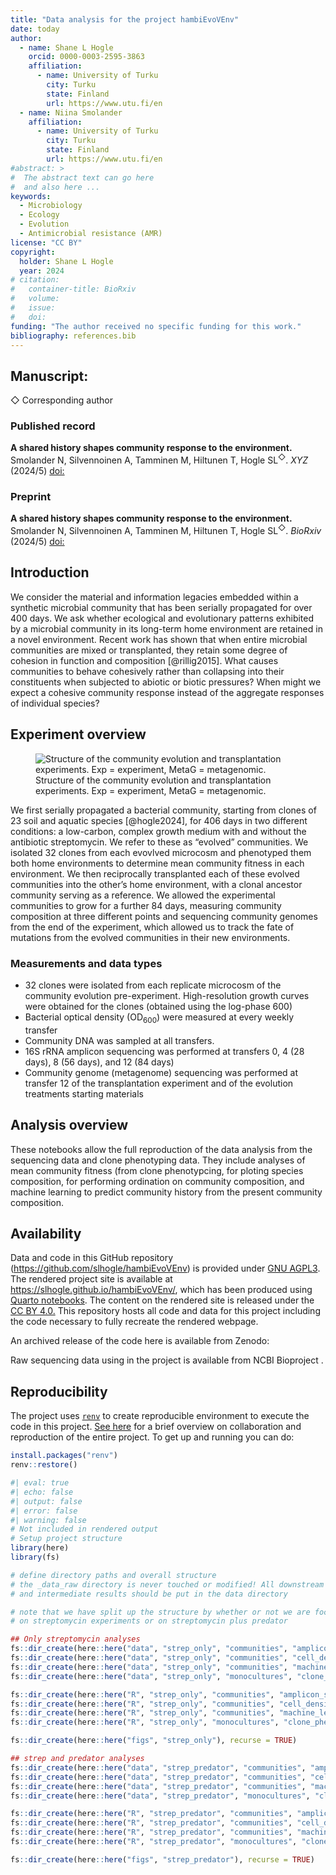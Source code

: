 ```yaml
---
title: "Data analysis for the project hambiEvoVEnv"
date: today
author:
  - name: Shane L Hogle
    orcid: 0000-0003-2595-3863
    affiliation: 
      - name: University of Turku
        city: Turku
        state: Finland
        url: https://www.utu.fi/en
  - name: Niina Smolander
    affiliation: 
      - name: University of Turku
        city: Turku
        state: Finland
        url: https://www.utu.fi/en
#abstract: > 
#  The abstract text can go here 
#  and also here ...
keywords:
  - Microbiology
  - Ecology
  - Evolution
  - Antimicrobial resistance (AMR)
license: "CC BY"
copyright: 
  holder: Shane L Hogle
  year: 2024
# citation: 
#   container-title: BioRxiv
#   volume: 
#   issue: 
#   doi: 
funding: "The author received no specific funding for this work."
bibliography: references.bib
---
```


## Manuscript:

◇ Corresponding author

### Published record

**A shared history shapes community response to the environment.**\
Smolander N, Silvennoinen A, Tamminen M, Hiltunen T, Hogle SL^◇^. *XYZ* (2024/5) [doi:]()

### Preprint

**A shared history shapes community response to the environment.**\
Smolander N, Silvennoinen A, Tamminen M, Hiltunen T, Hogle SL^◇^. *BioRxiv* (2024/5) [doi:]()

## Introduction

We consider the material and information legacies embedded within a synthetic microbial community that has been serially propagated for over 400 days. We ask whether ecological and evolutionary patterns exhibited by a microbial community in its long-term home environment are retained in a novel environment. Recent work has shown that when entire microbial communities are mixed or transplanted, they retain some degree of cohesion in function and composition [@rillig2015]. What causes communities to behave cohesively rather than collapsing into their constituents when subjected to abiotic or biotic pressures? When might we expect a cohesive community response instead of the aggregate responses of individual species?

## Experiment overview

![Structure of the community evolution and transplantation experiments. Exp = experiment, MetaG = metagenomic.](figs/strep_only/exp_design_v4.png)

We first serially propagated a bacterial community, starting from clones of 23 soil and aquatic species [@hogle2024], for 406 days in two different conditions: a low-carbon, complex growth medium with and without the antibiotic streptomycin. We refer to these as “evolved” communities. We isolated 32 clones from each evovlved microcosm and phenotyped them both home environments to determine mean community fitness in each environment. We then reciprocally transplanted each of these evolved communities into the other’s home environment, with a clonal ancestor community serving as a reference. We allowed the experimental communities to grow for a further 84 days, measuring community composition at three different points and sequencing community genomes from the end of the experiment, which allowed us to track the fate of mutations from the evolved communities in their new environments.

### Measurements and data types

-   32 clones were isolated from each replicate microcosm of the community evolution pre-experiment. High-resolution growth curves were obtained for the clones (obtained using the log-phase 600)
-   Bacterial optical density ($\mathrm{OD_{600}}$) were measured at every weekly transfer
-   Community DNA was sampled at all transfers.
-   16S rRNA amplicon sequencing was performed at transfers 0, 4 (28 days), 8 (56 days), and 12 (84 days)
-   Community genome (metagenome) sequencing was performed at transfer 12 of the transplantation experiment and of the evolution treatments starting materials

## Analysis overview

These notebooks allow the full reproduction of the data analysis from the sequencing data and clone phenotyping data. They include analyses of mean community fitness (from clone phenotypcing, for ploting species composition, for performing ordination on community composition, and machine learning to predict community history from the present community composition.

## Availability

Data and code in this GitHub repository (<https://github.com/slhogle/hambiEvoVEnv>) is provided under [GNU AGPL3](https://www.gnu.org/licenses/agpl-3.0.html). The rendered project site is available at <https://slhogle.github.io/hambiEvoVEnv/>, which has been produced using [Quarto notebooks](https://quarto.org/). The content on the rendered site is released under the [CC BY 4.0.](https://creativecommons.org/licenses/by/4.0/) This repository hosts all code and data for this project including the code necessary to fully recreate the rendered webpage.

An archived release of the code here is available from Zenodo:

Raw sequencing data using in the project is available from NCBI Bioproject [ ]().

## Reproducibility

The project uses [`renv`](https://rstudio.github.io/renv/index.html) to create reproducible environment to execute the code in this project. [See here](https://rstudio.github.io/renv/articles/renv.html#collaboration) for a brief overview on collaboration and reproduction of the entire project. To get up and running you can do:

``` r
install.packages("renv")
renv::restore()
```

```r
#| eval: true
#| echo: false
#| output: false
#| error: false
#| warning: false
# Not included in rendered output
# Setup project structure
library(here)
library(fs)

# define directory paths and overall structure
# the _data_raw directory is never touched or modified! All downstream work 
# and intermediate results should be put in the data directory

# note that we have split up the structure by whether or not we are focusing only
# on streptomycin experiments or on streptomycin plus predator

## Only streptomycin analyses
fs::dir_create(here::here("data", "strep_only", "communities", "amplicon_sp_counts"), recurse = TRUE)
fs::dir_create(here::here("data", "strep_only", "communities", "cell_density"), recurse = TRUE)
fs::dir_create(here::here("data", "strep_only", "communities", "machine_learning_pipelines"), recurse = TRUE)
fs::dir_create(here::here("data", "strep_only", "monocultures", "clone_phenotyping"), recurse = TRUE)

fs::dir_create(here::here("R", "strep_only", "communities", "amplicon_sp_counts"), recurse = TRUE)
fs::dir_create(here::here("R", "strep_only", "communities", "cell_density"), recurse = TRUE)
fs::dir_create(here::here("R", "strep_only", "communities", "machine_learning_pipelines"), recurse = TRUE)
fs::dir_create(here::here("R", "strep_only", "monocultures", "clone_phenotyping"), recurse = TRUE)

fs::dir_create(here::here("figs", "strep_only"), recurse = TRUE)

## strep and predator analyses
fs::dir_create(here::here("data", "strep_predator", "communities", "amplicon_sp_counts"), recurse = TRUE)
fs::dir_create(here::here("data", "strep_predator", "communities", "cell_density"), recurse = TRUE)
fs::dir_create(here::here("data", "strep_predator", "communities", "machine_learning_pipelines"), recurse = TRUE)
fs::dir_create(here::here("data", "strep_predator", "monocultures", "clone_phenotyping"), recurse = TRUE)

fs::dir_create(here::here("R", "strep_predator", "communities", "amplicon_sp_counts"), recurse = TRUE)
fs::dir_create(here::here("R", "strep_predator", "communities", "cell_density"), recurse = TRUE)
fs::dir_create(here::here("R", "strep_predator", "communities", "machine_learning_pipelines"), recurse = TRUE)
fs::dir_create(here::here("R", "strep_predator", "monocultures", "clone_phenotyping"), recurse = TRUE)

fs::dir_create(here::here("figs", "strep_predator"), recurse = TRUE)
```
